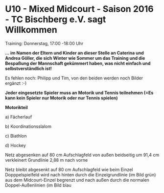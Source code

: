 # U10 - Mixed Midcourt - Saison 2016 - TC Bischberg e.V. sagt Willkommen
Training: Donnerstag, 17:00 -18:00 Uhr

**... im Namen der Eltern und Kinder an dieser Stelle an Caterina und Andrea Göller, die sich Winter wie Sommer um das Training und die Bespaßung der Mannschaft gekümmert haben, was nicht einfach und selbstverständlich ist!**
<!-- Carousel -->
Es fehlen noch: Philipp und Tim, von den beiden werden noch Bilder ergänzt :-)

**Jeder eingesetzte Spieler muss an Motorik und Tennis teilnehmen (=Es kann kein Spieler nur Motorik oder nur Tennis spielen)**

**Motorikteil**

a) Fächerlauf

b) Koordinationsslalom

c) Biathlon

d) Hockey

  


   Netz abgesenken auf 80 cm
   Aufschlagfeld von außen beidseitig um 91,4 cm verkleinert
   Grundlinie 2,88 m nach vorne

   Netz bleibt abgesenkt auf 80 cm
   Aufschlagfeld wie beim Einzel
   Dopppelspielfeld wird nach hinten durch die Einzelgrundlinie (im Bild grün) aus dem Midcourt-Einzel begrenzt und nach außen durch die normalen Doppel-Außenlinien (im Bild blau
